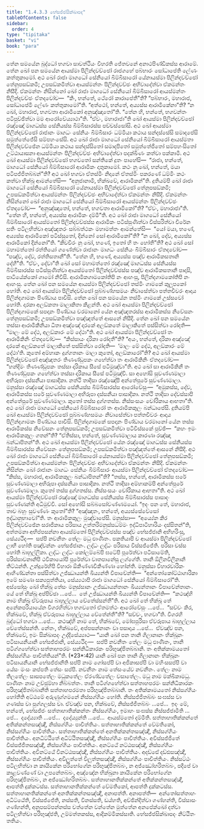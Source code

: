 ```yaml
---
title: "1.4.3.3 භේසජ්ජසික්ඛාපද"
tableOfContents: false
sidebar:
  order: 4
type: "tipitaka"
basket: "vi"
book: "para"
---
```



<DynamicBreadcrumb />

<Division number="618" book="para">

<Paragraph number="2307" book="para">
තේන සමයේන බුද්ධෝ භගවා සාවත්ථියං විහරති ජේතවනේ අනාථපිණ්ඩිකස්ස ආරාමේ. තේන ඛෝ පන සමයේන ආයස්මා පිලින්දවච්ඡෝ රාජගහේ පබ්භාරං සෝධාපේති ලේණං කත්තුකාමෝ. අථ ඛෝ රාජා මාගධෝ සේනියෝ බිම්බිසාරෝ යේනායස්මා පිලින්දවච්ඡෝ තේනුපසඞ්කමි; උපසඞ්කමිත්වා ආයස්මන්තං පිලින්දවච්ඡං අභිවාදේත්වා ඒකමන්තං නිසීදි. ඒකමන්තං නිසින්නෝ ඛෝ රාජා මාගධෝ සේනියෝ බිම්බිසාරෝ ආයස්මන්තං පිලින්දවච්ඡං ඒතදවෝච—  “කිං, භන්තේ, ථේරෝ කාරාපේතී”ති? “පබ්භාරං, මහාරාජ, සෝධාපේමි ලේණං කත්තුකාමෝ”ති. “අත්ථෝ, භන්තේ, අය්‍යස්ස ආරාමිකේනා”ති? “න ඛෝ, මහාරාජ, භගවතා ආරාමිකෝ අනුඤ්ඤාතෝ”ති. “තේන හි, භන්තේ, භගවන්තං පටිපුච්ඡිත්වා මම ආරෝචේය්‍යාථා”ති. “ඒවං, මහාරාජා”ති ඛෝ ආයස්මා පිලින්දවච්ඡෝ රඤ්ඤෝ මාගධස්ස සේනියස්ස බිම්බිසාරස්ස පච්චස්සෝසි. අථ ඛෝ ආයස්මා පිලින්දවච්ඡෝ රාජානං මාගධං සේනියං බිම්බිසාරං ධම්මියා කථාය සන්දස්සේසි සමාදපේසි සමුත්තේජේසි සම්පහංසේසි. අථ ඛෝ රාජා මාගධෝ සේනියෝ බිම්බිසාරෝ ආයස්මතා පිලින්දවච්ඡේන ධම්මියා කථාය සන්දස්සිතෝ සමාදපිතෝ සමුත්තේජිතෝ සම්පහංසිතෝ උට්ඨායාසනා ආයස්මන්තං පිලින්දවච්ඡං අභිවාදේත්වා පදක්ඛිණං කත්වා පක්කාමි.
</Paragraph>

</Division>
<Division number="619" book="para">

<Paragraph number="2308" book="para">
අථ ඛෝ ආයස්මා පිලින්දවච්ඡෝ භගවතෝ සන්තිකේ දූතං පාහේසි—  “රාජා, භන්තේ, මාගධෝ සේනියෝ බිම්බිසාරෝ ආරාමිකං දාතුකාමෝ. කථං නු ඛෝ, භන්තේ, මයා පටිපජ්ජිතබ්බන්”ති? අථ ඛෝ භගවා ඒතස්මිං නිදානේ ඒතස්මිං පකරණේ ධම්මිං කථං කත්වා භික්ඛූ ආමන්තේසි—  “අනුජානාමි, භික්ඛවේ, ආරාමිකන්”ති. දුතියම්පි ඛෝ රාජා මාගධෝ සේනියෝ බිම්බිසාරෝ යේනායස්මා පිලින්දවච්ඡෝ තේනුපසඞ්කමි; උපසඞ්කමිත්වා ආයස්මන්තං පිලින්දවච්ඡං අභිවාදේත්වා ඒකමන්තං නිසීදි. ඒකමන්තං නිසින්නෝ ඛෝ රාජා මාගධෝ සේනියෝ බිම්බිසාරෝ ආයස්මන්තං පිලින්දවච්ඡං ඒතදවෝච—  “අනුඤ්ඤාතෝ, භන්තේ, භගවතා ආරාමිකෝ”ති? “ඒවං, මහාරාජා”ති. “තේන හි, භන්තේ, අය්‍යස්ස ආරාමිකං දම්මී”ති. අථ ඛෝ රාජා මාගධෝ සේනියෝ බිම්බිසාරෝ ආයස්මතෝ පිලින්දවච්ඡස්ස ආරාමිකං පටිස්සුණිත්වා විස්සරිත්වා චිරේන සතිං පටිලභිත්වා අඤ්ඤතරං සබ්බත්ථකං මහාමත්තං ආමන්තේසි—  “යෝ මයා, භණේ, අය්‍යස්ස ආරාමිකෝ පටිස්සුතෝ, දින්නෝ සෝ ආරාමිකෝ”ති? “න ඛෝ, දේව, අය්‍යස්ස ආරාමිකෝ දින්නෝ”ති. “කීවචිරං නු ඛෝ, භණේ, ඉතෝ හි තං හෝතී”ති? අථ ඛෝ සෝ මහාමත්තෝ රත්තියෝ ගණේත්වා රාජානං මාගධං සේනියං බිම්බිසාරං ඒතදවෝච—  “පඤ්ච, දේව, රත්තිසතානී”ති. “තේන හි, භණේ, අය්‍යස්ස පඤ්ච ආරාමිකසතානි දේහී”ති. “ඒවං, දේවා”ති ඛෝ සෝ මහාමත්තෝ රඤ්ඤෝ මාගධස්ස සේනියස්ස බිම්බිසාරස්ස පටිස්සුණිත්වා ආයස්මතෝ පිලින්දවච්ඡස්ස පඤ්ච ආරාමිකසතානි පාදාසි, පාටියේක්කෝ ගාමෝ නිවිසි. ආරාමිකගාමකෝතිපි නං ආහංසු, පිලින්දගාමකෝතිපි නං ආහංසු.
</Paragraph>

</Division>
<Division number="620" book="para">

<Paragraph number="2309" book="para">
තේන ඛෝ පන සමයේන ආයස්මා පිලින්දවච්ඡෝ තස්මිං ගාමකේ කුලූපකෝ හෝති. අථ ඛෝ ආයස්මා පිලින්දවච්ඡෝ පුබ්බණ්හසමයං නිවාසේත්වා පත්තචීවරං ආදාය පිලින්දගාමකං පිණ්ඩාය පාවිසි. තේන ඛෝ පන සමයේන තස්මිං ගාමකේ උස්සවෝ හෝති. දාරකා අලඞ්කතා මාලාකිතා කීළන්ති. අථ ඛෝ ආයස්මා පිලින්දවච්ඡෝ පිලින්දගාමකේ සපදානං පිණ්ඩාය චරමානෝ යේන අඤ්ඤතරස්ස ආරාමිකස්ස නිවේසනං තේනුපසඞ්කමි; උපසඞ්කමිත්වා පඤ්ඤත්තේ ආසනේ නිසීදි. තේන ඛෝ පන සමයේන තස්සා ආරාමිකිනියා ධීතා අඤ්ඤේ දාරකේ අලඞ්කතේ මාලාකිතේ පස්සිත්වා රෝදති—  “මාලං මේ දේථ, අලඞ්කාරං මේ දේථා”ති. අථ ඛෝ ආයස්මා පිලින්දවච්ඡෝ තං ආරාමිකිනිං ඒතදවෝච—  “කිස්සායං දාරිකා රෝදතී”ති? “අයං, භන්තේ, දාරිකා අඤ්ඤේ දාරකේ අලඞ්කතේ මාලාකිතේ පස්සිත්වා රෝදති—  ‘මාලං මේ දේථ, අලඞ්කාරං මේ දේථා’ති. කුතෝ අම්හාකං දුග්ගතානං මාලා කුතෝ, අලඞ්කාරෝ”ති? අථ ඛෝ ආයස්මා පිලින්දවච්ඡෝ අඤ්ඤතරං තිණණ්ඩුපකං ගහේත්වා තං ආරාමිකිනිං ඒතදවෝච—  “හන්දිමං තිණණ්ඩුපකං තස්සා දාරිකාය සීසේ පටිමුඤ්චා”ති. අථ ඛෝ සා ආරාමිකිනී තං තිණණ්ඩුපකං ගහේත්වා තස්සා දාරිකාය සීසේ පටිමුඤ්චි. සා අහෝසි සුවණ්ණමාලා අභිරූපා දස්සනීයා පාසාදිකා. නත්ථි තාදිසා රඤ්ඤෝපි අන්තේපුරේ සුවණ්ණමාලා. මනුස්සා රඤ්ඤෝ මාගධස්ස සේනියස්ස බිම්බිසාරස්ස ආරෝචේසුං—  “අමුකස්ස, දේව, ආරාමිකස්ස ඝරේ සුවණ්ණමාලා අභිරූපා දස්සනීයා පාසාදිකා. නත්ථි තාදිසා දේවස්සාපි අන්තේපුරේ සුවණ්ණමාලා. කුතෝ තස්ස දුග්ගතස්ස. නිස්සංසයං චෝරිකාය ආභතා”ති. අථ ඛෝ රාජා මාගධෝ සේනියෝ බිම්බිසාරෝ තං ආරාමිකකුලං බන්ධාපේසි. දුතියම්පි ඛෝ ආයස්මා පිලින්දවච්ඡෝ පුබ්බණ්හසමයං නිවාසේත්වා පත්තචීවරං ආදාය පිලින්දගාමකං පිණ්ඩාය පාවිසි. පිලින්දගාමකේ සපදානං පිණ්ඩාය චරමානෝ යේන තස්ස ආරාමිකස්ස නිවේසනං තේනුපසඞ්කමි; උපසඞ්කමිත්වා පටිවිස්සකේ පුච්ඡි—  “කහං ඉමං ආරාමිකකුලං ගතන්”ති? “ඒතිස්සා, භන්තේ, සුවණ්ණමාලාය කාරණා රඤ්ඤා බන්ධාපිතන්”ති.
</Paragraph>

</Division>
<Division number="621" book="para">

<Paragraph number="2310" book="para">
අථ ඛෝ ආයස්මා පිලින්දවච්ඡෝ යේන රඤ්ඤෝ මාගධස්ස සේනියස්ස බිම්බිසාරස්ස නිවේසනං තේනුපසඞ්කමි; උපසඞ්කමිත්වා පඤ්ඤත්තේ ආසනේ නිසීදි. අථ ඛෝ රාජා මාගධෝ සේනියෝ බිම්බිසාරෝ යේනායස්මා පිලින්දවච්ඡෝ තේනුපසඞ්කමි; උපසඞ්කමිත්වා ආයස්මන්තං පිලින්දවච්ඡං අභිවාදේත්වා ඒකමන්තං නිසීදි. ඒකමන්තං නිසින්නං ඛෝ රාජානං මාගධං සේනියං බිම්බිසාරං ආයස්මා පිලින්දවච්ඡෝ ඒතදවෝච—  “කිස්ස, මහාරාජ, ආරාමිකකුලං බන්ධාපිතන්”ති? “තස්ස, භන්තේ, ආරාමිකස්ස ඝරේ සුවණ්ණමාලා අභිරූපා දස්සනීයා පාසාදිකා. නත්ථි තාදිසා අම්හාකම්පි අන්තේපුරේ සුවණ්ණමාලා. කුතෝ තස්ස දුග්ගතස්ස. නිස්සංසයං චෝරිකාය ආභතා”ති. අථ ඛෝ ආයස්මා පිලින්දවච්ඡෝ රඤ්ඤෝ මාගධස්ස සේනියස්ස බිම්බිසාරස්ස පාසාදං සුවණ්ණන්ති අධිමුච්චි. සෝ අහෝසි සබ්බසෝවණ්ණමයෝ. “ඉදං පන තේ, මහාරාජ, තාව බහුං සුවණ්ණං කුතෝ”ති? “අඤ්ඤාතං, භන්තේ, අය්‍යස්සේවේසෝ ඉද්ධානුභාවෝ”ති. තං ආරාමිකකුලං මුඤ්චාපේසි.
</Paragraph>

<Paragraph number="2311" book="para">
මනුස්සා—  “අය්‍යේන කිර පිලින්දවච්ඡේන සරාජිකාය පරිසාය උත්තරිමනුස්සධම්මං ඉද්ධිපාටිහාරියං දස්සිතන්”ති, අත්තමනා අභිප්පසන්නා ආයස්මතෝ පිලින්දවච්ඡස්ස පඤ්ච භේසජ්ජානි අභිහරිංසු, සේය්‍යථිදං—  සප්පි නවනීතං තේලං මධු ඵාණිතං. පකතියාපි ච ආයස්මා පිලින්දවච්ඡෝ ලාභී හෝති පඤ්චන්නං භේසජ්ජානං. ලද්ධං ලද්ධං පරිසාය විස්සජ්ජේති. පරිසා චස්ස හෝති බාහුල්ලිකා. ලද්ධං ලද්ධං කෝලම්බේපි ඝටේපි පූරේත්වා පටිසාමේති, පරිස්සාවනානිපි ථවිකායෝපි පූරේත්වා වාතපානේසු ලග්ගේති. තානි ඕලීනවිලීනානි තිට්ඨන්ති. උන්දූරේහිපි විහාරා ඕකිණ්ණවිකිණ්ණා හෝන්ති. මනුස්සා විහාරචාරිකං ආහිණ්ඩන්තා පස්සිත්වා උජ්ඣායන්ති ඛිය්‍යන්ති විපාචේන්ති—  “අන්තෝකෝට්ඨාගාරිකා ඉමේ සමණා සක්‍යපුත්තියා, සේය්‍යථාපි රාජා මාගධෝ සේනියෝ බිම්බිසාරෝ”ති.
</Paragraph>

<Paragraph number="2312" book="para">
අස්සෝසුං ඛෝ භික්ඛූ තේසං මනුස්සානං උජ්ඣායන්තානං ඛිය්‍යන්තානං විපාචේන්තානං. යේ තේ භික්ඛූ අප්පිච්ඡා …පේ…  තේ උජ්ඣායන්ති ඛිය්‍යන්ති විපාචේන්ති—  “කථඤ්හි නාම භික්ඛූ ඒවරූපාය බාහුල්ලාය චේතේස්සන්තී”ති.
</Paragraph>

<Paragraph number="2313" book="para">
අථ ඛෝ තේ භික්ඛූ තේ අනේකපරියායේන විගරහිත්වා භගවතෝ ඒතමත්ථං ආරෝචේසුං …පේ…  “සච්චං කිර, භික්ඛවේ, භික්ඛූ ඒවරූපාය බාහුල්ලාය චේතේන්තී”ති? “සච්චං, භගවා”ති. විගරහි බුද්ධෝ භගවා …පේ…  කථඤ්හි නාම තේ, භික්ඛවේ, මෝඝපුරිසා ඒවරූපාය බාහුල්ලාය චේතේස්සන්ති. නේතං, භික්ඛවේ, අප්පසන්නානං වා පසාදාය …පේ…  ඒවඤ්ච පන, භික්ඛවේ, ඉමං සික්ඛාපදං උද්දිසේය්‍යාථ—
</Paragraph>

</Division>
<Division number="622" book="para">

<Paragraph number="2314" book="para">
<Emphasis>“යානි ඛෝ පන තානි ගිලානානං භික්ඛූනං පටිසායනීයානි භේසජ්ජානි, සේය්‍යථිදං—  සප්පි නවනීතං තේලං මධු ඵාණිතං, තානි පටිග්ගහේත්වා සත්තාහපරමං සන්නිධිකාරකං පරිභුඤ්ජිතබ්බානි. තං අතික්කාමයතෝ නිස්සග්ගියං පාචිත්තියන්”</Emphasis>ති. (*23*:<Emphasis>42</Emphasis>)
</Paragraph>

</Division>
<Division number="623" book="para">

<Paragraph number="2315" book="para">
<Emphasis>යානි ඛෝ පන තානි ගිලානානං භික්ඛූනං පටිසායනීයානි භේසජ්ජානී</Emphasis>ති <Emphasis>සප්පි</Emphasis> නාම ගෝසප්පි වා අජිකාසප්පි වා මහිංසසප්පි වා යේසං මංසං කප්පති තේසං සප්පි. <Emphasis>නවනීතං</Emphasis> නාම තේසංයේව නවනීතං. <Emphasis>තේලං</Emphasis> නාම තිලතේලං සාසපතේලං මධුකතේලං ඒරණ්ඩතේලං වසාතේලං. <Emphasis>මධු</Emphasis> නාම මක්ඛිකාමධු. <Emphasis>ඵාණිතං</Emphasis> නාම උච්ඡුම්හා නිබ්බත්තං.
</Paragraph>

<Paragraph number="2316" book="para">
<Emphasis>තානි පටිග්ගහේත්වා සත්තාහපරමං සන්නිධිකාරකං පරිභුඤ්ජිතබ්බානී</Emphasis>ති සත්තාහපරමතා පරිභුඤ්ජිතබ්බානි.
</Paragraph>

<Paragraph number="2317" book="para">
<Emphasis>තං අතික්කාමයතෝ නිස්සග්ගියං හෝතී</Emphasis>ති අට්ඨමේ අරුණුග්ගමනේ නිස්සග්ගියං හෝති. නිස්සජ්ජිතබ්බං සංඝස්ස වා ගණස්ස වා පුග්ගලස්ස වා. ඒවඤ්ච පන, භික්ඛවේ, නිස්සජ්ජිතබ්බං …පේ…  ඉදං මේ, භන්තේ, භේසජ්ජං සත්තාහාතික්කන්තං නිස්සග්ගියං, ඉමාහං සංඝස්ස නිස්සජ්ජාමීති …පේ…  දදේය්‍යාති …පේ…  දදේය්‍යුන්ති …පේ…  ආයස්මතෝ දම්මීති.
</Paragraph>

</Division>
<Division number="624" book="para">

<Paragraph number="2318" book="para">
සත්තාහාතික්කන්තේ අතික්කන්තසඤ්ඤී, නිස්සග්ගියං පාචිත්තියං. සත්තාහාතික්කන්තේ වේමතිකෝ, නිස්සග්ගියං පාචිත්තියං. සත්තාහාතික්කන්තේ අනතික්කන්තසඤ්ඤී, නිස්සග්ගියං පාචිත්තියං. අනධිට්ඨිතේ අධිට්ඨිතසඤ්ඤී, නිස්සග්ගියං පාචිත්තියං. අවිස්සජ්ජිතේ විස්සජ්ජිතසඤ්ඤී, නිස්සග්ගියං පාචිත්තියං. අනට්ඨේ නට්ඨසඤ්ඤී, නිස්සග්ගියං පාචිත්තියං. අවිනට්ඨේ විනට්ඨසඤ්ඤී, නිස්සග්ගියං පාචිත්තියං. අදඩ්ඪේ දඩ්ඪසඤ්ඤී, නිස්සග්ගියං පාචිත්තියං. අවිලුත්තේ විලුත්තසඤ්ඤී, නිස්සග්ගියං පාචිත්තියං.
</Paragraph>

<Paragraph number="2319" book="para">
නිස්සට්ඨං පටිලභිත්වා න කායිකේන පරිභෝගේන පරිභුඤ්ජිතබ්බං, න අජ්ඣෝහරිතබ්බං, පදීපේ වා කාළවණ්ණේ වා උපනේතබ්බං, අඤ්ඤේන භික්ඛුනා කායිකේන පරිභෝගේන පරිභුඤ්ජිතබ්බං, න අජ්ඣෝහරිතබ්බං.
</Paragraph>

<Paragraph number="2320" book="para">
සත්තාහානතික්කන්තේ අතික්කන්තසඤ්ඤී, ආපත්ති දුක්කටස්ස. සත්තාහානතික්කන්තේ වේමතිකෝ, ආපත්ති දුක්කටස්ස. සත්තාහානතික්කන්තේ අනතික්කන්තසඤ්ඤී, අනාපත්ති.
</Paragraph>

</Division>
<Division number="625" book="para">

<Paragraph number="2321" book="para">
අනාපත්ති—  අන්තෝසත්තාහං අධිට්ඨේති, විස්සජ්ජේති, නස්සති, විනස්සති, ඩය්හති, අච්ඡින්දිත්වා ගණ්හන්ති, විස්සාසං ගණ්හන්ති, අනුපසම්පන්නස්ස චත්තේන වන්තේන මුත්තේන අනපේක්ඛෝ දත්වා පටිලභිත්වා පරිභුඤ්ජති, උම්මත්තකස්ස, ආදිකම්මිකස්සාති.

</Paragraph>
</Division>

<Paragraph number="2322" type="center" book="para">
භේසජ්ජසික්ඛාපදං නිට්ඨිතං තතියං.
</Paragraph>